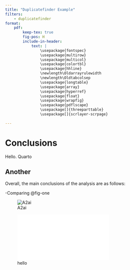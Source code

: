 ```yaml
---
title: "Duplicatefinder Example"
filters:
    - duplicatefinder
format:
    pdf:
        keep-tex: true
        fig-pos: H
        include-in-header:
            text: |
                \usepackage{fontspec}
                \usepackage{multirow}
                \usepackage{multicol}
                \usepackage{colortbl}
                \usepackage{hhline}
                \newlength\Oldarrayrulewidth
                \newlength\Oldtabcolsep
                \usepackage{longtable}
                \usepackage{array}
                \usepackage{hyperref}
                \usepackage{float}
                \usepackage{wrapfig}
                \usepackage{pdflscape}
                \usepackage[]{threeparttable}
                \usepackage[]{scrlayer-scrpage}
            
---
```



# Conclusions {#sec-one}

Hello. Quarto

## Another

Overall, the main conclusions of the analysis are 
as follows:



-Comparing @fig-one 

![A2ai](A2-Ai_Logo_150dpi.png){#fig-one}

![hello](run_sum_base.pdf){#fig-one}




